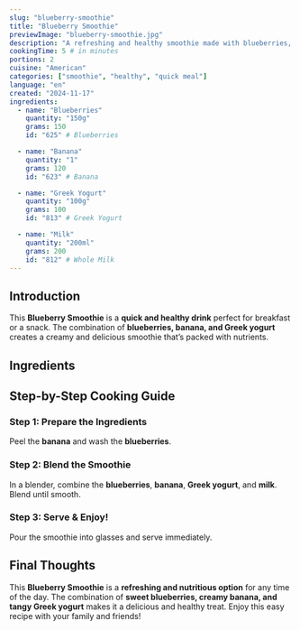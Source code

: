 ```yaml
---
slug: "blueberry-smoothie"
title: "Blueberry Smoothie"
previewImage: "blueberry-smoothie.jpg"
description: "A refreshing and healthy smoothie made with blueberries, banana, and Greek yogurt."
cookingTime: 5 # in minutes
portions: 2
cuisine: "American"
categories: ["smoothie", "healthy", "quick meal"]
language: "en"
created: "2024-11-17"
ingredients:
  - name: "Blueberries"
    quantity: "150g"
    grams: 150
    id: "625" # Blueberries

  - name: "Banana"
    quantity: "1"
    grams: 120
    id: "623" # Banana

  - name: "Greek Yogurt"
    quantity: "100g"
    grams: 100
    id: "813" # Greek Yogurt

  - name: "Milk"
    quantity: "200ml"
    grams: 200
    id: "812" # Whole Milk
---
```



## Introduction

This **Blueberry Smoothie** is a **quick and healthy drink** perfect for breakfast or a snack. The combination of **blueberries, banana, and Greek yogurt** creates a creamy and delicious smoothie that’s packed with nutrients.

## Ingredients

<IngredientsList
  ingredients={frontmatter.ingredients}
  portions={frontmatter.portions}
/>

## Step-by-Step Cooking Guide

### Step 1: Prepare the Ingredients

Peel the **banana** and wash the **blueberries**.

<CookingStep action="cutting-fruits-banana" />

### Step 2: Blend the Smoothie

In a blender, combine the **blueberries**, **banana**, **Greek yogurt**, and **milk**. Blend until smooth.

<CookingStep action="kitchenAppliances-blender" />

### Step 3: Serve & Enjoy!

Pour the smoothie into glasses and serve immediately.

## Final Thoughts

This **Blueberry Smoothie** is a **refreshing and nutritious option** for any time of the day. The combination of **sweet blueberries, creamy banana, and tangy Greek yogurt** makes it a delicious and healthy treat. Enjoy this easy recipe with your family and friends!

<NutritionFacts ingredients={frontmatter.ingredients} />
